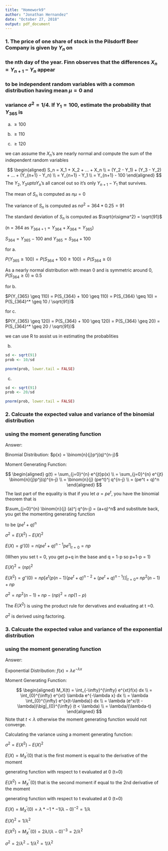 ```yaml
---
title: "Homework9"
author: "Jonathan Hernandez"
date: "October 27, 2018"
output: pdf_document
---
```


### 1. The price of one share of stock in the Pilsdorff Beer Company is given by $Y_n$ on

### the nth day of the year. Finn observes that the differences $X_n = Y_{n+1} - Y_n$ appear

### to be independent random variables with a common distribution having mean $\mu=0$ and 

### variance $\sigma^2 = 1/4$. If $Y_1 = 100$, estimate the probability that $Y_365$ is

a. $\geq 100$

b. $\geq 110$

c. $\geq 120$

we can assume the $X_n$'s are nearly normal and compute the sum of the independent random variables

$$
\begin{aligned}
S_n = X_1 + X_2 + ... + X_n \\
= (Y_2 - Y_1) + (Y_3 - Y_2) + ... + (Y_{n+1} - Y_n) \\
= Y_{n+1} - Y_1 \\
= Y_{n+1} - 100
\end{aligned}
$$
The $Y_2, Y_3 up to Y_n$'s all cancel out so it's only $Y_{n+1} - Y_1$ that survives.

The mean of $S_n$ is computed as $n\mu = 0$ 

The variance of $S_n$ is computed as $n\sigma^2 = 364*0.25 = 91$

The standard deviation of $S_n$ is computed as $\sqrt{n\sigma^2} = \sqrt{91}$

(n = 364 as $Y_{364+1} = Y_{364} + X_{364} = Y_{365}$)

$S_{364} = Y_{365} - 100$ and $Y_{365} = S_{364} + 100$

for a.

$P(Y_{365} \geq 100) = P(S_{364} + 100 \geq 100) = P(S_{364} \geq 0)$

As a nearly normal distribution with mean 0 and is symmetric around 0, $P(S_{364} \geq 0) \approx 0.5$

for b.

$P(Y_{365} \geq 110) = P(S_{364} + 100 \geq 110) = P(S_{364} \geq 10) = P(S_{364}^* \geq 10 / \sqrt{91})$

for c.

$P(Y_{365} \geq 120) = P(S_{364} + 100 \geq 120) = P(S_{364} \geq 20) = P(S_{364}^* \geq 20 / \sqrt{91})$

we can use R to assist us in estimating the probablities

b.

```r
sd <- sqrt(91)
prob <- 10/sd

pnorm(prob, lower.tail = FALSE)
```
c.
```r
sd <- sqrt(91)
prob <- 20/sd

pnorm(prob, lower.tail = FALSE)
```


### 2. Calcuate the expected value and variance of the binomial distribution

### using the moment generating function

Answer:

Binomial Distribution: $p(x) = \binom{n}{j}p^j(q)^{n-j}$

Moment Generating Function:

$$
\begin{aligned}
g(t) = \sum_{j=0}^{n} e^{jt}p(x) \\
= \sum_{j=0}^{n} e^{jt} \binom{n}{j}p^j(q)^{n-j} \\
= \binom{n}{j} (pe^t)^j q^{n-j} \\
= (pe^t + q)^n
\end{aligned}
$$
The last part of the equality is that if you let $a = pe^t$, you have the binomial theorem that is

$\sum_{j=0}^{n} \binom{n}{j} (a)^j q^{n-j} = (a+q)^n$ and substitute back, you get the momenting generating function

to be $(pe^t + q)^n$

$\sigma^2 = E(X^2) - E(X)^2$

$E(X) = g'(0) = n(pe^t +q)^{n-1}pe^t\big|_{t=0} = np$

(When you set t = 0, you get p+q in the base and q = 1-p so p+1-p = 1)

$E(X)^2 = (np)^2$

$E(X^2) = g''(0) = np \bigg[ e^t \big( p(n-1)(pe^t + q)^{n-2} + (pe^t + q)^{n-1} \big) \bigg]\bigg|_{t=0} =$
$np^2(n-1)+np$

$\sigma^2 = np^2(n-1)+np - (np)^2 = np(1-p)$

The $E(X^2)$ is using the product rule for dervatives and evaluating at t =0.

$\sigma^2$ is derived using factoring.

### 3. Calcuate the expected value and variance of the exponential distribution 

### using the moment generating function

Answer:

Exponential Distribution: $f(x) = \lambda e^{-\lambda x}$

Moment Generating Function:

$$
\begin{aligned}
M_X(t) = \int_{-\infty}^{\infty} e^{xt}f(x) dx \\
= \int_{0}^{\infty} e^{xt} \lambda e^{-\lambda x} dx \\
= \lambda \int_{0}^{\infty} e^{x(t-\lambda)} dx \\
= \lambda (e^x/(t - \lambda))\big|_{0}^{\infty} (t < \lambda) \\
= \lambda/(\lambda-t)
\end{aligned}
$$
Note that $t < \lambda$ otherwise the moment generating function would not converge.

Calculating the variance using a moment generating function:

$\sigma^2 = E(X^2) - E(X)^2$

$E(X) = M^{'}_X(0)$ that is the first moment is equal to the derivative of the moment 

generating function with respect to t evaluated at 0 (t=0)

$E(X^2) = M^{''}_X(0)$ that is the second moment if equal to the 2nd derivative of the moment

generating function with respect to t evaluated at 0 (t=0)

$E(X) = M^{'}_X(0) = \lambda*-1*-1(\lambda-0)^{-2} = 1/\lambda$

$E(X)^2 = 1/\lambda^2$

$E(X^2) = M^{''}_X(0) = 2\lambda/(\lambda-0)^{-3} = 2/\lambda^2$

$\sigma^2 = 2/\lambda^2 - 1/\lambda^2 = 1/\lambda^2$